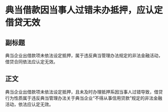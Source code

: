 # 典当借款因当事人过错未办抵押，应认定借贷无效
## 副标题
典当企业出借款项未依法设定抵押，属于违反典当管理办法规定的非法金融活动，借贷合同依法应认定无效。
## 正文
典当企业出借款项未依法设定抵押，且未及时办理抵押系因当事人过错导致，借贷行为性质属于违反典当管理办法关于典当企业“不得从事信用贷款”规定的非法金融活动，依法应认定无效。